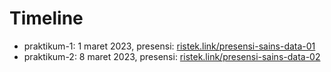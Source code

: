 # Timeline

- praktikum-1: 1 maret 2023, presensi: [ristek.link/presensi-sains-data-01](ristek.link/presensi-sains-data-01)
- praktikum-2: 8 maret 2023, presensi: [ristek.link/presensi-sains-data-02](ristek.link/presensi-sains-data-02)